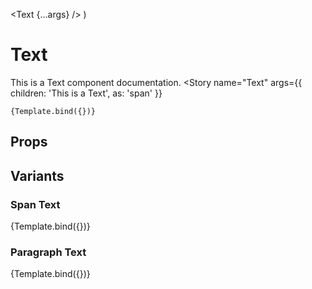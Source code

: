 
<Meta
  title="MDX/Components/Text"
  component={Text}  
/>


  <Text {...args} />
)

# Text

This is a Text component documentation.
<Canvas>
  <Story
    name="Text"
    args={{
      children: 'This is a Text',
      as: 'span'
    }}
  >
    {Template.bind({})}
  </Story>
</Canvas>

## Props

<ArgsTable
  story="Text"
/>

## Variants

### Span Text

<Canvas>
  <Story
    name="Span Text"
    args={{
      children: 'Span Text Component',
      variant: 'span'      
    }}
  >
    {Template.bind({})}
  </Story>
</Canvas>

### Paragraph Text

<Canvas>
  <Story
    name="Paragraph Text"
    args={{
      children: 'Paragraph Text Component',
      variant: 'p'      
    }}
  >
    {Template.bind({})}
  </Story>
</Canvas>
